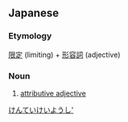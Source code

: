 ==Japanese==
{{ja-kanjitab|げん|てい|けい|よう|し|yomi=on}}

===Etymology===
[[限定]] (limiting) + [[形容詞]] (adjective)

===Noun===
{{ja-noun|げんていけいようし}}

# [[attributive adjective]]

[[Category:ja:Adjectives|けんていけいようし']]